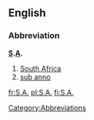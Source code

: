 {{also|Appendix:Variations of "sa"}}
==English==

===Abbreviation===
'''[[S]].[[A]].'''

# [[South Africa]]
# [[sub anno]]

[[Category:Abbreviations]]

[[fr:S.A.]]
[[pl:S.A.]]
[[fi:S.A.]]